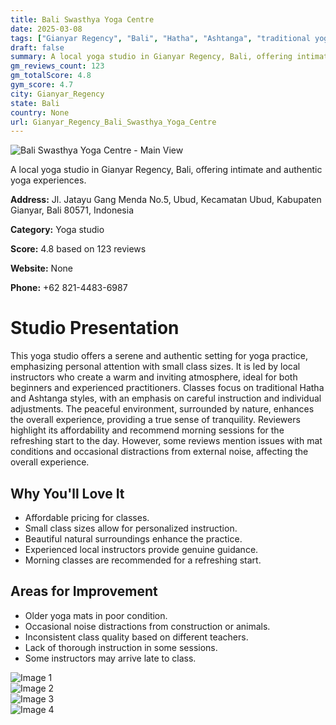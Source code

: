 ```yaml
---
title: Bali Swasthya Yoga Centre
date: 2025-03-08
tags: ["Gianyar Regency", "Bali", "Hatha", "Ashtanga", "traditional yoga", "peaceful atmosphere", "intimate setting", "Gianyar Regency"]  
draft: false
summary: A local yoga studio in Gianyar Regency, Bali, offering intimate and authentic yoga experiences.
gm_reviews_count: 123
gm_totalScore: 4.8
gym_score: 4.7
city: Gianyar_Regency
state: Bali
country: None
url: Gianyar_Regency_Bali_Swasthya_Yoga_Centre
---
```


<div className="aspect-[16/9] relative my-8">
  <img 
    src="https://lh5.googleusercontent.com/p/AF1QipM5oJ3zoGpzg0d_JwGdR3Gg-5GatN4de9m6oPPO=w1920-h1080-k-no"
    alt="Bali Swasthya Yoga Centre - Main View"
    className="object-cover absolute inset-0 w-full h-full rounded-lg"
  />
</div>

A local yoga studio in Gianyar Regency, Bali, offering intimate and authentic yoga experiences.

**Address:** Jl. Jatayu Gang Menda No.5, Ubud, Kecamatan Ubud, Kabupaten Gianyar, Bali 80571, Indonesia

**Category:** Yoga studio

**Score:** 4.8 based on 123 reviews

**Website:** None

**Phone:** +62 821-4483-6987

# Studio Presentation

This yoga studio offers a serene and authentic setting for yoga practice, emphasizing personal attention with small class sizes. It is led by local instructors who create a warm and inviting atmosphere, ideal for both beginners and experienced practitioners. Classes focus on traditional Hatha and Ashtanga styles, with an emphasis on careful instruction and individual adjustments. The peaceful environment, surrounded by nature, enhances the overall experience, providing a true sense of tranquility. Reviewers highlight its affordability and recommend morning sessions for the refreshing start to the day. However, some reviews mention issues with mat conditions and occasional distractions from external noise, affecting the overall experience.

## Why You'll Love It

- Affordable pricing for classes.
- Small class sizes allow for personalized instruction.
- Beautiful natural surroundings enhance the practice.
- Experienced local instructors provide genuine guidance.
- Morning classes are recommended for a refreshing start.

## Areas for Improvement

- Older yoga mats in poor condition.
- Occasional noise distractions from construction or animals.
- Inconsistent class quality based on different teachers.
- Lack of thorough instruction in some sessions.
- Some instructors may arrive late to class.

<div className="grid grid-cols-1 xl:grid-cols-2 gap-4 my-8">
<div className="aspect-[4/3] relative"><img src="https://lh3.googleusercontent.com/p/AF1QipM-bWdXWlqyuh8U8IFpKhhXE_T-luw2flPpd5I4=w1920-h1080-k-no" alt="Image 1" className="object-cover absolute inset-0 w-full h-full rounded-lg" /></div>
<div className="aspect-[4/3] relative"><img src="https://lh5.googleusercontent.com/p/AF1QipPsbjQZWZe3Wkgi0QG20Su_fcqI5fMnXnJrxHxk=w1920-h1080-k-no" alt="Image 2" className="object-cover absolute inset-0 w-full h-full rounded-lg" /></div>
<div className="aspect-[4/3] relative"><img src="https://lh5.googleusercontent.com/p/AF1QipPOxTEFN9lCnWkZTK4Dp5VmQKu_DYN_uC5pY9iY=w1920-h1080-k-no" alt="Image 3" className="object-cover absolute inset-0 w-full h-full rounded-lg" /></div>
<div className="aspect-[4/3] relative"><img src="https://lh5.googleusercontent.com/p/AF1QipPS38cMiO_QDJizoxtLEwoAOk9BZP6iCFKQTV72=w1920-h1080-k-no" alt="Image 4" className="object-cover absolute inset-0 w-full h-full rounded-lg" /></div>
</div>